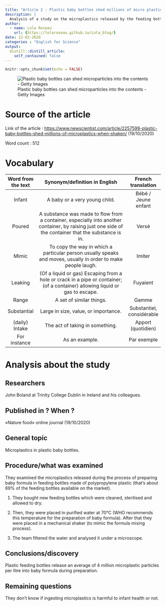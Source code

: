 ```yaml
---
title: "Article 2 : Plastic baby bottles shed millions of micro plastics when shaken"
description: |
  Analysis of a study on the microplastics released by the feeding bottles.
author:
  - name: Lola Roseau
    url: {https://lolaroseau.github.io/Lola_blog/}
date: 12-03-2020
categories : "English for Science"
output:
  distill::distill_article:
    self_contained: false
---
```


```r
knitr::opts_chunk$set(echo = FALSE)
```

![Plastic baby bottles can shed microparticles into the contents - Getty Images](images/biberon-bebe.jpg)

# Source of the article

Link of the article : <https://www.newscientist.com/article/2257599-plastic-baby-bottles-shed-millions-of-microplastics-when-shaken/> (19/10/2020)

Word count : 512

# Vocabulary

| Word from the text |                                                             Synonym/definition in English                                                             |    French translation     |
| :----------------: | :---------------------------------------------------------------------------------------------------------------------------------------------------: | :-----------------------: |
|       Infant       |                                                             A baby or a very young child.                                                             |    Bébé / Jeune enfant    |
|       Poured       | A substance was made to flow from a container, especially into another container, by raising just one side of the container that the substance is in. |           Versé           |
|       Mimic        |                     To copy the way in which a particular person usually speaks and moves, usually in order to make people laugh.                     |          Imiter           |
|      Leaking       |            (Of a liquid or gas) Escaping from a hole or crack in a pipe or container; (of a container) allowing liquid or gas to escape.             |         Fuyaient          |
|       Range        |                                                               A set of similar things.                                                                |           Gamme           |
|    Substantial     |                                                         Large in size, value, or importance.                                                          | Substantiel, considérable |
|   (daily) Intake   |                                                            The act of taking in something.                                                            |    Apport (quotidien)     |
|    For instance    |                                                                    As an example.                                                                     |        Par exemple        |

# Analysis about the study

## Researchers

John Boland at Trinity College Dublin in Ireland and his colleagues.

## Published in ? When ?

«Nature food» online journal (19/10/2020)

## General topic

Microplastics in plastic baby bottles.

## Procedure/what was examined

They examined the microplastics released during the process of preparing baby formula in feeding bottles made of polypropylene plastic (that’s about 69% of the feeding bottles available on the market).

1. They bought new feeding bottles which were cleaned, sterilised and allowed to dry.

2. Then, they were placed in purified water at 70°C (WHO recommends this temperature for the preparation of baby formula). After that they were placed in a mechanical shaker (to mimic the formula mixing process).

3. The team filtered the water and analysed it under a microscope.

## Conclusions/discovery

Plastic feeding bottles release an average of 4 million microplastic particles per litre into baby formula during preparation.

## Remaining questions 

They don’t know if ingesting microplastics is harmful to infant health or not.

